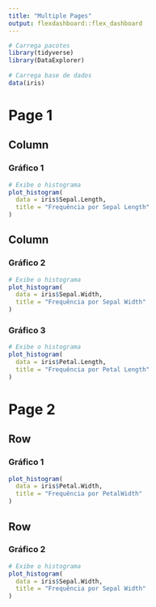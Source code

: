 ---
title: "Multiple Pages"
output: flexdashboard::flex_dashboard
---

```{r setup, include = FALSE}
# Carrega pacotes
library(tidyverse)
library(DataExplorer)
 
# Carrega base de dados
data(iris)
```
Page 1
=====================================  
    
Column {data-width=600}
-------------------------------------
    
### Gráfico 1
    
```{r}
# Exibe o histograma
plot_histogram(
  data = iris$Sepal.Length,
  title = "Frequência por Sepal Length"
)
```
   
Column {data-width=400}
-------------------------------------
   
### Gráfico 2 

```{r}
# Exibe o histograma
plot_histogram(
  data = iris$Sepal.Width,
  title = "Frequência por Sepal Width"
)
```  

### Gráfico 3
    
```{r}
# Exibe o histograma
plot_histogram(
  data = iris$Petal.Length,
  title = "Frequência por Petal Length"
)
```

Page 2 {data-orientation=rows}
=====================================     
   
Row {data-height=600}
-------------------------------------

### Gráfico 1

```{r}
plot_histogram(
  data = iris$Petal.Width,
  title = "Frequência por PetalWidth"
)
```

Row {data-height=400}
-------------------------------------

### Gráfico 2

```{r}
# Exibe o histograma
plot_histogram(
  data = iris$Sepal.Width,
  title = "Frequência por Sepal Width"
)
```